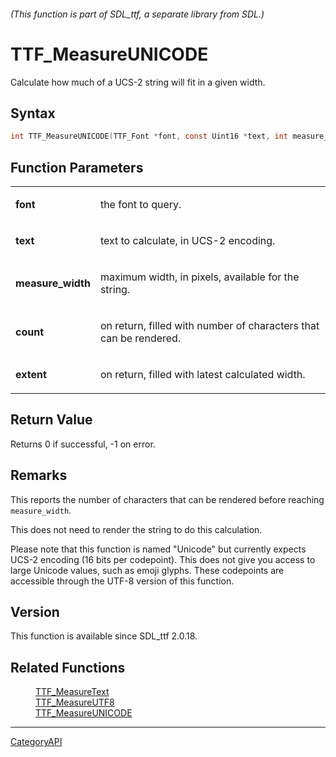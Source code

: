 ====== (This function is part of SDL_ttf, a separate library from SDL.) ======
= TTF_MeasureUNICODE =

Calculate how much of a UCS-2 string will fit in a given width.

== Syntax ==

<syntaxhighlight lang='c'>
int TTF_MeasureUNICODE(TTF_Font *font, const Uint16 *text, int measure_width, int *extent, int *count);
</syntaxhighlight>

== Function Parameters ==

{|
|'''font'''
|the font to query.
|-
|'''text'''
|text to calculate, in UCS-2 encoding.
|-
|'''measure_width'''
|maximum width, in pixels, available for the string.
|-
|'''count'''
|on return, filled with number of characters that can be rendered.
|-
|'''extent'''
|on return, filled with latest calculated width.
|}

== Return Value ==

Returns 0 if successful, -1 on error.

== Remarks ==

This reports the number of characters that can be rendered before reaching
<code>measure_width</code>.

This does not need to render the string to do this calculation.

Please note that this function is named "Unicode" but currently expects
UCS-2 encoding (16 bits per codepoint). This does not give you access to
large Unicode values, such as emoji glyphs. These codepoints are accessible
through the UTF-8 version of this function.

== Version ==

This function is available since SDL_ttf 2.0.18.

== Related Functions ==

:[[TTF_MeasureText]]
:[[TTF_MeasureUTF8]]
:[[TTF_MeasureUNICODE]]

----
[[CategoryAPI]]


